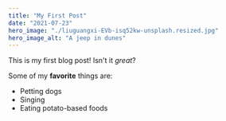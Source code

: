```yaml
---
title: "My First Post"
date: "2021-07-23"
hero_image: "./liuguangxi-EVb-isq52kw-unsplash.resized.jpg"
hero_image_alt: "A jeep in dunes"
---
```


This is my first blog post! Isn't it _great_?

Some of my **favorite** things are:

- Petting dogs
- Singing
- Eating potato-based foods
